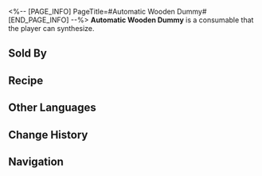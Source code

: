 <%-- [PAGE_INFO]
PageTitle=#Automatic Wooden Dummy#
[END_PAGE_INFO] --%>
{{Consumable Infobox
|id          = 403008
|image       = Item Automatic Wooden Dummy.png
|type        = Attack Consumables
|rarity      = 4
|effect      = Upon use, in the next battle, automatically enters auto-battle that cannot be turned off. If allies successfully enter auto-battle, the DMG dealt by all allies increases by 45%.
|description = The mechanized wooden training dummy used to teach boxing techniques at the Tiger Boxing Gym. It is said that due to branch closures and the former owner absconding with the funds, angry students who held membership cards resorted to selling it to repay debts. It underwent some modifications, and during sparring sessions, this wooden dummy strikes with extreme force, causing countless injuries.
|effectType  = 
|effectType2 = 
|effectType3 = 
|recipe      = {{cx|Source missing}}
|source1     = [[Omni-Synthesizer]]
|source2     = [[Oldies Depot]]
|source3     = 
}}
{{Description|''"My leg! I can't feel my leg!"''}}
'''Automatic Wooden Dummy''' is a consumable that the player can synthesize.

==Sold By==
{{Shop Availability}}

==Recipe==
{{Recipe
|type                     = Synthesis
|group                    = Consumable
|Interdimensional Leaf    = 1
|Slime of Harmony         = 3
|Jade Abacus Unit         = 4
|Discarded Ingenium Parts = 5
|sort                     = Interdimensional Leaf;Slime of Harmony;Jade Abacus Unit;Discarded Ingenium Parts
}}

==Other Languages==
{{Other Languages
|en   = Automatic Wooden Dummy
|zhs  = 自动木人桩
|zht  = 自動木人樁
|ja   = 自動木人椿
|ko   = 자동 목인장
|es   = Muñeco de madera automático
|fr   = Mannequin en bois automatique
|ru   = Самостоятельный деревянный манекен
|th   = Automatic Wooden Dummy
|vi   = Cọc Người Gỗ Tự Động
|de   = Automatische Holzpuppe
|id   = Automatic Wooden Dummy
|pt   = Boneco de Madeira Automático
}}

==Change History==
{{Change History|1.3}}

==Navigation==
{{Consumable Navbox}}